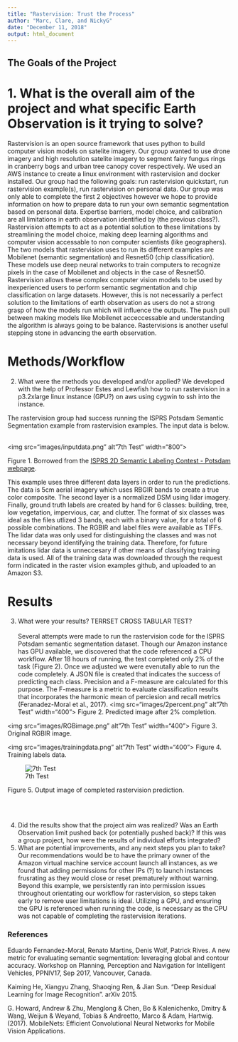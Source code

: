 ```yaml
---
title: "Rastervision: Trust the Process"
author: "Marc, Clare, and NickyG"
date: "December 11, 2018"
output: html_document
---
```


## The Goals of the Project 
# 1. What is the overall aim of the project and what specific Earth Observation is it trying to solve?
  Rastervision is an open source framework that uses python to build computer vision models on satelite imagery.  Our group wanted to use drone imagery and high resolution satelite imagery to segment fairy fungus rings in cranberry bogs and urban tree canopy cover respectively. We used an AWS instance to create a linux environment with rastervision and docker installed. Our group had the following goals: run rastervision quickstart, run rastervision example(s), run rastervision on personal data. Our group was only able to complete the first 2 objectives however we hope to provide information on how to prepare data to run your own semantic segmentation based on personal data.
  Expertise barriers, model choice, and calibration are all limitations in earth observation identified by (the previous class?). Rastervision attempts to act as a potential solution to these limitations by streamlining the model choice, making deep learning algorithms and computer vision accessable to non computer scientists (like geographers). The two models that rastervision uses to run its different examples are Mobilenet (semantic segmentation) and Resnet50 (chip classification).  These models use deep neural networks to train computers to recognize pixels in the case of Mobilenet and objects in the case of Resnet50. Rastervision allows these complex computer vision models to be used by inexperienced users to perform semantic segmentation and chip classification on large datasets. However, this is not necessarily a perfect solution to the limitations of earth observation as users do not a strong grasp of how the models run which will influence the outputs. The push pull between making models like Mobilenet acceccessable and understanding the algorithm is always going to be balance. Rastervisions is another useful stepping stone in advancing the earth observation.    
  
# Methods/Workflow
2. What were the methods you developed and/or applied?
We developed with the help of Professor Estes and Lewfish how to run rastervision in a p3.2xlarge linux instance (GPU?) on aws using cygwin to ssh into the instance.

The rastervision group had success running the ISPRS Potsdam Semantic Segmentation example from rastervision examples. The input data is below.
<br><br>

<img src="images/inputdata.png" alt"7th Test" width="800">

Figure 1. Borrowed from the [ISPRS 2D Semantic Labeling Contest - Potsdam webpage](http://www2.isprs.org/commissions/comm3/wg4/2d-sem-label-potsdam.html).

This example uses three different data layers in order to run the predictions. The data is 5cm aerial imagery which uses RBGIR bands to create a true color composite. The second layer is a normalized DSM using lidar imagery.  Finally, ground truth labels are created by hand for 6 classes: building, tree, low vegetation, impervious, car, and clutter. The format of six classes was ideal as the files utlized 3 bands, each with a binary value, for a total of 6 possible combinations. The RGBIR and label files were available as TIFFs. The lidar data was only used for distinguishing the classes and was not necessary beyond identifying the training data. Therefore, for future imitations lidar data is unneccesary if other means of classifying training data is used. All of the training data was downloaded through the request form indicated in the raster vision examples github, and uploaded to an Amazon S3. 

# Results
3. What were your results? TERRSET CROSS TABULAR TEST? <br><br>
Several attempts were made to run the rastervision code for the ISPRS Potsdam semantic segmentation dataset. Though our Amazon instance has GPU available, we discovered that the code referenced a CPU workflow. After 18 hours of running, the test completed only 2% of the task (Figure 2). Once we adjusted we were evenutally able to run the code completely. A JSON file is created that indicates the success of predicting each class. Precision and a F-measure are calculated for this purpose. The F-measure is a metric to evaluate classification results that incorporates the harmonic mean of perciesion and recall metrics (Feranadez-Moral et al., 2017). 
<img src="images/2percent.png" alt"7th Test" width="400">
Figure 2. Predicted image after 2% completion.

<img src="images/RGBimage.png" alt"7th Test" width="400">
Figure 3. Original RGBIR image.

<img src="images/trainingdata.png" alt"7th Test" width="400"> 
Figure 4. Training labels data.
<div style="width:45%">![7th Test](images/7thtestresult.png?raw=true)</div>
Figure 5. Output image of completed rastervision prediction.



<br><br>



4. Did the results show that the project aim was realized? Was an Earth Observation limit pushed back (or potentially pushed back)? If this was a group project, how were the results of individual efforts integrated? 
5. What are potential improvements, and any next steps you plan to take? 
Our recommendations would be to have the primary owner of the Amazon virtual machine service account launch all instances, as we found that adding permissions for other IPs (?) to launch instances frusrating as they would close or reset prematurely without warning. Beyond this example, we persistently ran into permission issues throughout orientating our workflow for rastervision, so steps taken early to remove user limitations is ideal. Utilizing a GPU, and ensuring the GPU is referenced when running the code, is necessary as the CPU was not capable of completing the rastervision iterations. 

### References

Eduardo Fernandez-Moral, Renato Martins, Denis Wolf, Patrick Rives. A new metric for evaluating semantic segmentation: leveraging global and contour accuracy. Workshop on Planning, Perception and Navigation for Intelligent Vehicles, PPNIV17, Sep 2017, Vancouver, Canada.

Kaiming He, Xiangyu Zhang, Shaoqing Ren, & Jian Sun. “Deep Residual Learning for Image Recognition”. arXiv 2015.

G. Howard, Andrew & Zhu, Menglong & Chen, Bo & Kalenichenko, Dmitry & Wang, Weijun & Weyand, Tobias & Andreetto, Marco & Adam, Hartwig. (2017). MobileNets: Efficient Convolutional Neural Networks for Mobile Vision Applications.

